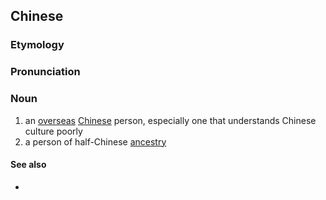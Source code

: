 ==Chinese==
{{zh-forms}}

===Etymology===
{{zh-compound|半|唐|番|half|{{w|Tang Dynasty}} > a Chinese person|foreigner}}

===Pronunciation===
{{zh-pron
|m=bàntángfān
|c=bun3 tong4 faan1
|cat=n
}}

===Noun===
{{zh-noun}}
# an [[overseas]] [[Chinese]] person, especially one that understands Chinese culture poorly
# a person of half-Chinese [[ancestry]]

====See also====
* {{zh-l|香蕉}}